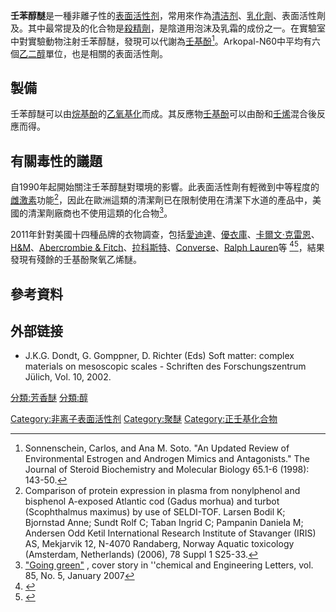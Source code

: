 {{Chembox
| Name = 
| NameEn = 
| ImageFile = Ethoxylated Nonylphenols.svg
|  ImageSize = 
|  ImageAlt = 
| IUPACName = 
| IUPACNameZh = 
| OtherNames = 壬基酚聚氧乙烯醚
| Section1 = {{Chembox Identifiers
|   CASNo = 9016-45-9
|   CASNo_Ref = {{cascite|correct|CAS}}
|   PubChem = 
|   SMILES =  }}
}}
'''壬苯醇醚'''是一種非離子性的[[表面活性剂|表面活性剂]]，常用來作為[[清洁剂|清洁剂]]、[[乳化劑|乳化劑]]、表面活性劑及{{link-en|消泡剂|defoamer}}。其中最常提及的化合物{{link-en|壬苯醇醚-9|nonoxynol-9}}是[[殺精劑|殺精劑]]，是陰道用泡沫及乳霜的成份之一。在實驗室中對實驗動物注射壬苯醇醚，發現可以代謝為[[壬基酚|壬基酚]]<ref>Sonnenschein, Carlos, and Ana M. Soto. "An Updated Review of Environmental Estrogen and Androgen Mimics and Antagonists." The Journal of Steroid Biochemistry and Molecular Biology 65.1-6 (1998): 143-50.</ref>。Arkopal-N60中平均有六個[[乙二醇|乙二醇]]單位，也是相關的表面活性劑。

==製備==
壬苯醇醚可以由[[烷基酚|烷基酚]]的[[乙氧基化|乙氧基化]]而成。其反應物[[壬基酚|壬基酚]]可以由酚和[[壬烯|壬烯]]混合後反應而得。

==有關毒性的議題==
自1990年起開始關注壬苯醇醚對環境的影響。此表面活性劑有輕微到中等程度的[[雌激素|雌激素]]功能<ref>Comparison of protein expression in plasma from nonylphenol and bisphenol A-exposed Atlantic cod (Gadus morhua) and turbot (Scophthalmus maximus) by use of SELDI-TOF.  Larsen Bodil K; Bjornstad Anne; Sundt Rolf C; Taban Ingrid C; Pampanin Daniela M; Andersen Odd Ketil International Research Institute of Stavanger (IRIS) AS, Mekjarvik 12, N-4070 Randaberg, Norway Aquatic toxicology (Amsterdam, Netherlands)  (2006), 78 Suppl 1 S25-33.</ref>，因此在歐洲這類的清潔劑已在限制使用在清潔下水道的產品中，美國的清潔劑廠商也不使用這類的化合物<ref>[http://pubs.acs.org/cen/coverstory/85/8505cover.html "Going green"] {{Wayback|url=http://pubs.acs.org/cen/coverstory/85/8505cover.html |date=20081104072317 }}, cover story in ''chemical and Engineering Letters, vol. 85, No. 5, January 2007</ref>。

2011年針對美國十四種品牌的衣物調查，包括[[愛迪達|愛迪達]]、[[優衣庫|優衣庫]]、[[卡爾文·克雷恩|卡爾文·克雷恩]]、[[H&M|H&M]]、[[Abercrombie_&_Fitch|Abercrombie & Fitch]]、[[拉科斯特_(品牌)|拉科斯特]]、[[匡威|Converse]]、[[拉夫·劳伦马球|Ralph Lauren]]等 <ref>{{cite web |last=Heimbuch |first=Jaymi |url=http://www.treehugger.com/files/2011/08/big-brand-clothing-found-laced-with-toxic-chemicals.php |title=Big-Brand Clothing Found Laced with Toxic Chemicals |publisher=TreeHugger |date=2011-08-23 |accessdate=2013-02-09 |archive-date=2020-11-11 |archive-url=https://web.archive.org/web/20201111213024/http://www.treehugger.com/files/2011/08/big-brand-clothing-found-laced-with-toxic-chemicals.php }}</ref><ref>{{cite web |url=http://www.greenpeace.org/africa/en/Press-Centre-Hub/Publications/Dirty-Laundry-2-Hung-Out-to-Dry/ |title=Dirty Laundry 2: Hung Out to Dry | Greenpeace Africa |publisher=Greenpeace.org |date=2011-08-23 |accessdate=2013-02-09 |archive-date=2017-05-04 |archive-url=https://web.archive.org/web/20170504190101/http://www.greenpeace.org/africa/en/Press-Centre-Hub/Publications/Dirty-Laundry-2-Hung-Out-to-Dry/ }}</ref>，結果發現有殘餘的壬基酚聚氧乙烯醚。

==參考資料==
{{reflist}}

==外部链接==
* J.K.G. Dondt, G. Gomppner, D. Richter (Eds) Soft matter: complex materials on mesoscopic scales - Schriften des Forschungszentrum Jülich, Vol. 10, 2002.


[[Category:非离子表面活性剂|Category:非离子表面活性剂]]
[[Category:聚醚|Category:聚醚]]
[[分類:芳香醚|分類:芳香醚]]
[[分類:醇|分類:醇]]
[[Category:正壬基化合物|Category:正壬基化合物]]